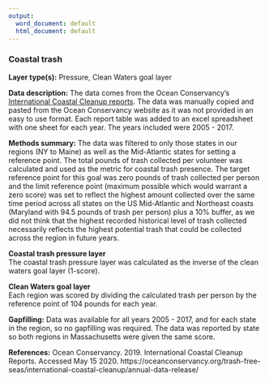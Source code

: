 ```yaml
---
output:
  word_document: default
  html_document: default
---
```

### Coastal trash

**Layer type(s):** Pressure, Clean Waters goal layer

**Data description:** The data comes from the Ocean Conservancy's [International Coastal Cleanup reports](https://oceanconservancy.org/trash-free-seas/international-coastal-cleanup/annual-data-release/). The data was manually copied and pasted from the Ocean Conservancy website as it was not provided in an easy to use format. Each report table was added to an excel spreadsheet with one sheet for each year. The years included were 2005 - 2017.

**Methods summary:** The data was filtered to only those states in our regions (NY to Maine) as well as the Mid-Atlantic states for setting a reference point. The total pounds of trash collected per volunteer was calculated and used as the metric for coastal trash presence. The target reference point for this goal was zero pounds of trash collected per person and the limit reference point (maximum possible which would warrant a zero score) was set to reflect the highest amount collected over the same time period across all states on the US Mid-Atlantic and Northeast coasts (Maryland with 94.5 pounds of trash per person) plus a 10% buffer, as we did not think that the highest recorded historical level of trash collected necessarily reflects the highest potential trash that could be collected across the region in future years. 

**Coastal trash pressure layer**  
The coastal trash pressure layer was calculated as the inverse of the clean waters goal layer (1-score).

**Clean Waters goal layer**  
Each region was scored by dividing the calculated trash per person by the reference point of 104 pounds for each year.

**Gapfilling:** Data was available for all years 2005 - 2017, and for each state in the region, so no gapfilling was required. The data was reported by state so both regions in Massachusetts were given the same score.

**References:**
Ocean Conservancy. 2019. International Coastal Cleanup Reports. Accessed May 15 2020. https://oceanconservancy.org/trash-free-seas/international-coastal-cleanup/annual-data-release/
